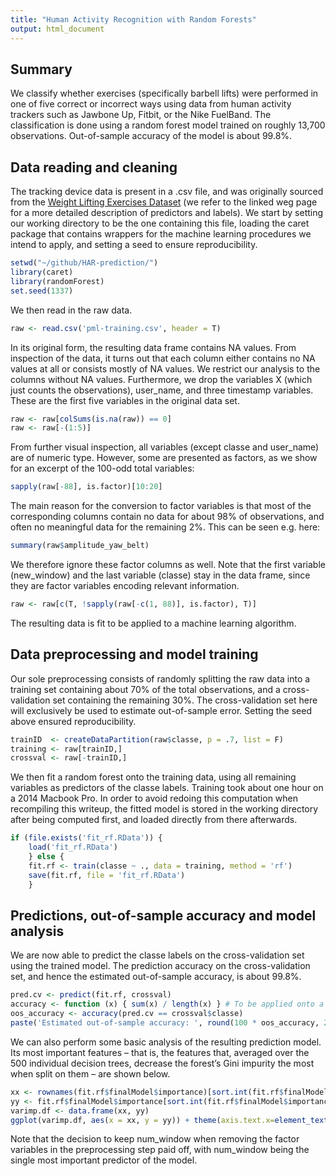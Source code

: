 ```yaml
---
title: "Human Activity Recognition with Random Forests"
output: html_document
---
```


Summary
-------

We classify whether exercises (specifically barbell lifts) were performed in one of five correct or incorrect ways using data from human activity trackers such as Jawbone Up, Fitbit, or the Nike FuelBand. The classification is done using a random forest model trained on roughly 13,700 observations. Out-of-sample accuracy of the model is about 99.8%.

Data reading and cleaning
-------------------------

The tracking device data is present in a .csv file, and was originally sourced from the [Weight Lifting Exercises Dataset](http://groupware.les.inf.puc-rio.br/har) (we refer to the linked weg page for a more detailed description of predictors and labels). We start by setting our working directory to be the one containing this file, loading the caret package that contains wrappers for the machine learning procedures we intend to apply, and setting a seed to ensure reproducibility.
```r
setwd("~/github/HAR-prediction/")
library(caret)
library(randomForest)
set.seed(1337)
```
We then read in the raw data.
```r
raw <- read.csv('pml-training.csv', header = T)
```
In its original form, the resulting data frame contains NA values. From inspection of the data, it turns out that each column either contains no NA values at all or consists mostly of NA values. We restrict our analysis to the columns without NA values. Furthermore, we drop the variables X (which just counts the observations), user_name, and three timestamp variables. These are the first five variables in the original data set.
```r
raw <- raw[colSums(is.na(raw)) == 0]
raw <- raw[-(1:5)]
```
From further visual inspection, all variables (except classe and user_name) are of numeric type. However, some are presented as factors, as we show for an excerpt of the 100-odd total variables:
```r
sapply(raw[-88], is.factor)[10:20]
```
The main reason for the conversion to factor variables is that most of the corresponding columns contain no data for about 98% of observations, and often no meaningful data for the remaining 2%. This can be seen e.g. here:
```r
summary(raw$amplitude_yaw_belt)
```
We therefore ignore these factor columns as well. Note that the first variable (new_window) and the last variable (classe) stay in the data frame, since they are factor variables encoding relevant information.
```r
raw <- raw[c(T, !sapply(raw[-c(1, 88)], is.factor), T)]
```
The resulting data is fit to be applied to a machine learning algorithm.

Data preprocessing and model training
-------------------------------------

Our sole preprocessing consists of randomly splitting the raw data into a training set containing about 70% of the total observations, and a cross-validation set containing the remaining 30%. The cross-validation set here will exclusively be used to estimate out-of-sample error. Setting the seed above ensured reproducibility.
```r
trainID  <- createDataPartition(raw$classe, p = .7, list = F)
training <- raw[trainID,]
crossval <- raw[-trainID,]
```
We then fit a random forest onto the training data, using all remaining variables as predictors of the classe labels. Training took about one hour on a 2014 Macbook Pro. In order to avoid redoing this computation when recompiling this writeup, the fitted model is stored in the working directory after being computed first, and loaded directly from there afterwards.
```r
if (file.exists('fit_rf.RData')) {
    load('fit_rf.RData')
    } else {
    fit.rf <- train(classe ~ ., data = training, method = 'rf')
    save(fit.rf, file = 'fit_rf.RData')
    }
```

Predictions, out-of-sample accuracy and model analysis
------------------------------------------------------

We are now able to predict the classe labels on the cross-validation set using the trained model. The prediction accuracy on the cross-validation set, and hence the estimated out-of-sample accuracy, is about 99.8%.
```r
pred.cv <- predict(fit.rf, crossval)
accuracy <- function (x) { sum(x) / length(x) } # To be applied onto a vector of logicals
oos_accuracy <- accuracy(pred.cv == crossval$classe)
paste('Estimated out-of-sample accuracy: ', round(100 * oos_accuracy, 2), '%.', sep='')
```
We can also perform some basic analysis of the resulting prediction model. Its most important features -- that is, the features that, averaged over the 500 individual decision trees, decrease the forest's Gini impurity the most when split on them -- are shown below.
```r
xx <- rownames(fit.rf$finalModel$importance)[sort.int(fit.rf$finalModel$importance, decreasing = T, index.return = T)$ix[1:7]]
yy <- fit.rf$finalModel$importance[sort.int(fit.rf$finalModel$importance, decreasing = T, index.return = T)$ix[1:7]]
varimp.df <- data.frame(xx, yy)
ggplot(varimp.df, aes(x = xx, y = yy)) + theme(axis.text.x=element_text(angle=25, hjust=1)) + geom_bar(stat = 'identity', fill = 'orangered3') + labs(x = 'Feature', y = 'Mean Gini impurity decrease', title = 'Most important model features')
```

Note that the decision to keep num\_window when removing the factor variables in the preprocessing step paid off, with num\_window being the single most important predictor of the model.